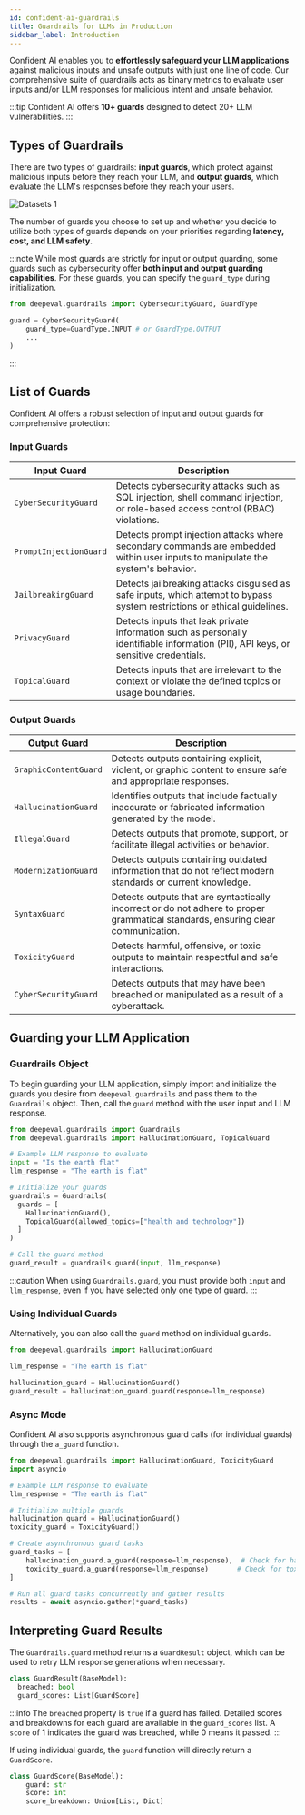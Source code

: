 ```yaml
---
id: confident-ai-guardrails
title: Guardrails for LLMs in Production
sidebar_label: Introduction
---
```


Confident AI enables you to **effortlessly safeguard your LLM applications** against malicious inputs and unsafe outputs with just one line of code. Our comprehensive suite of guardrails acts as binary metrics to evaluate user inputs and/or LLM responses for malicious intent and unsafe behavior.

:::tip
Confident AI offers **10+ guards** designed to detect 20+ LLM vulnerabilities.
:::

## Types of Guardrails

There are two types of guardrails: **input guards**, which protect against malicious inputs before they reach your LLM, and **output guards**, which evaluate the LLM's responses before they reach your users.

<div
  style={{
    display: "flex",
    alignItems: "center",
    justifyContent: "center",
  }}
>
  <img
    src="https://confident-bucket.s3.amazonaws.com/guardrails.svg"
    alt="Datasets 1"
    style={{
      height: "auto",
      maxHeight: "800px",
      marginTop: "20px",
      marginBottom: "40px",
    }}
  />
</div>

The number of guards you choose to set up and whether you decide to utilize both types of guards depends on your priorities regarding **latency, cost, and LLM safety**.

:::note
While most guards are strictly for input or output guarding, some guards such as cybersecurity offer **both input and output guarding capabilities**. For these guards, you can specify the `guard_type` during initialization.

```python
from deepeval.guardrails import CybersecurityGuard, GuardType

guard = CyberSecurityGuard(
    guard_type=GuardType.INPUT # or GuardType.OUTPUT
    ...
)
```

:::

## List of Guards

Confident AI offers a robust selection of input and output guards for comprehensive protection:

### Input Guards

| Input Guard            | Description                                                                                                                         |
| ---------------------- | ----------------------------------------------------------------------------------------------------------------------------------- |
| `CyberSecurityGuard`   | Detects cybersecurity attacks such as SQL injection, shell command injection, or role-based access control (RBAC) violations.       |
| `PromptInjectionGuard` | Detects prompt injection attacks where secondary commands are embedded within user inputs to manipulate the system's behavior.      |
| `JailbreakingGuard`    | Detects jailbreaking attacks disguised as safe inputs, which attempt to bypass system restrictions or ethical guidelines.           |
| `PrivacyGuard`         | Detects inputs that leak private information such as personally identifiable information (PII), API keys, or sensitive credentials. |
| `TopicalGuard`         | Detects inputs that are irrelevant to the context or violate the defined topics or usage boundaries.                                |

### Output Guards

| Output Guard          | Description                                                                                                                      |
| --------------------- | -------------------------------------------------------------------------------------------------------------------------------- |
| `GraphicContentGuard` | Detects outputs containing explicit, violent, or graphic content to ensure safe and appropriate responses.                       |
| `HallucinationGuard`  | Identifies outputs that include factually inaccurate or fabricated information generated by the model.                           |
| `IllegalGuard`        | Detects outputs that promote, support, or facilitate illegal activities or behavior.                                             |
| `ModernizationGuard`  | Detects outputs containing outdated information that do not reflect modern standards or current knowledge.                       |
| `SyntaxGuard`         | Detects outputs that are syntactically incorrect or do not adhere to proper grammatical standards, ensuring clear communication. |
| `ToxicityGuard`       | Detects harmful, offensive, or toxic outputs to maintain respectful and safe interactions.                                       |
| `CyberSecurityGuard`  | Detects outputs that may have been breached or manipulated as a result of a cyberattack.                                         |

## Guarding your LLM Application

### Guardrails Object

To begin guarding your LLM application, simply import and initialize the guards you desire from `deepeval.guardrails` and pass them to the `Guardrails` object. Then, call the `guard` method with the user input and LLM response.

```python
from deepeval.guardrails import Guardrails
from deepeval.guardrails import HallucinationGuard, TopicalGuard

# Example LLM response to evaluate
input = "Is the earth flat"
llm_response = "The earth is flat"

# Initialize your guards
guardrails = Guardrails(
  guards = [
    HallucinationGuard(),
    TopicalGuard(allowed_topics=["health and technology"])
  ]
)

# Call the guard method
guard_result = guardrails.guard(input, llm_response)
```

:::caution
When using `Guardrails.guard`, you must provide both `input` and `llm_response`, even if you have selected only one type of guard.
:::

### Using Individual Guards

Alternatively, you can also call the `guard` method on individual guards.

```python
from deepeval.guardrails import HallucinationGuard

llm_response = "The earth is flat"

hallucination_guard = HallucinationGuard()
guard_result = hallucination_guard.guard(response=llm_response)
```

### Async Mode

Confident AI also supports asynchronous guard calls (for individual guards) through the `a_guard` function.

```python
from deepeval.guardrails import HallucinationGuard, ToxicityGuard
import asyncio

# Example LLM response to evaluate
llm_response = "The earth is flat"

# Initialize multiple guards
hallucination_guard = HallucinationGuard()
toxicity_guard = ToxicityGuard()

# Create asynchronous guard tasks
guard_tasks = [
    hallucination_guard.a_guard(response=llm_response),  # Check for hallucinations
    toxicity_guard.a_guard(response=llm_response)       # Check for toxicity
]

# Run all guard tasks concurrently and gather results
results = await asyncio.gather(*guard_tasks)
```

## Interpreting Guard Results

The `Guardrails.guard` method returns a `GuardResult` object, which can be used to retry LLM response generations when necessary.

```python
class GuardResult(BaseModel):
  breached: bool
  guard_scores: List[GuardScore]
```

:::info
The `breached` property is `true` if a guard has failed. Detailed scores and breakdowns for each guard are available in the `guard_scores` list. A `score` of 1 indicates the guard was breached, while 0 means it passed.
:::

If using individual guards, the `guard` function will directly return a `GuardScore`.

```python
class GuardScore(BaseModel):
    guard: str
    score: int
    score_breakdown: Union[List, Dict]
```
